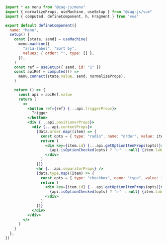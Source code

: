 ```jsx
import * as menu from "@zag-js/menu"
import { normalizeProps, useMachine, useSetup } from "@zag-js/vue"
import { computed, defineComponent, h, Fragment } from "vue"

export default defineComponent({
  name: "Menu",
  setup() {
    const [state, send] = useMachine(
      menu.machine({
        "aria-label": "Sort by",
        values: { order: "", type: [] },
      }),
    )
    const ref = useSetup({ send, id: "1" })
    const apiRef = computed(() =>
      menu.connect(state.value, send, normalizeProps),
    )

    return () => {
      const api = apiRef.value
      return (
        <>
          <button ref={ref} {...api.triggerProps}>
            Trigger
          </button>
          <div {...api.positionerProps}>
            <div {...api.contentProps}>
              {data.order.map((item) => {
                const opts = { type: "radio", name: "order", value: item.id }
                return (
                  <div key={item.id} {...api.getOptionItemProps(opts)}>
                    {api.isOptionChecked(opts) ? "✅" : null} {item.label}
                  </div>
                )
              })}
              <hr {...api.separatorProps} />
              {data.type.map((item) => {
                const opts = { type: "checkbox", name: "type", value: item.id }
                return (
                  <div key={item.id} {...api.getOptionItemProps(opts)}>
                    {api.isOptionChecked(opts) ? "✅" : null} {item.label}
                  </div>
                )
              })}
            </div>
          </div>
        </>
      )
    }
  },
})
```
